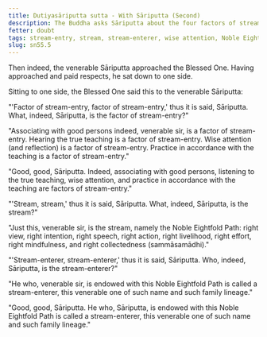 ```yaml
---
title: Dutiyasāriputta sutta - With Sāriputta (Second)
description: The Buddha asks Sāriputta about the four factors of stream-entry, what the stream is, and who is a stream-enterer.
fetter: doubt
tags: stream-entry, stream, stream-enterer, wise attention, Noble Eightfold Path, sotāpanna, sāriputta, sn, sn45-56, sn55
slug: sn55.5
---
```


Then indeed, the venerable Sāriputta approached the Blessed One. Having approached and paid respects, he sat down to one side.

Sitting to one side, the Blessed One said this to the venerable Sāriputta:

"'Factor of stream-entry, factor of stream-entry,' thus it is said, Sāriputta. What, indeed, Sāriputta, is the factor of stream-entry?"

"Associating with good persons indeed, venerable sir, is a factor of stream-entry. Hearing the true teaching is a factor of stream-entry. Wise attention (and reflection) is a factor of stream-entry. Practice in accordance with the teaching is a factor of stream-entry."

"Good, good, Sāriputta. Indeed, associating with good persons, listening to the true teaching, wise attention, and practice in accordance with the teaching are factors of stream-entry."

"'Stream, stream,' thus it is said, Sāriputta. What, indeed, Sāriputta, is the stream?"

"Just this, venerable sir, is the stream, namely the Noble Eightfold Path: right view, right intention, right speech, right action, right livelihood, right effort, right mindfulness, and right collectedness (sammāsamādhi)."

"'Stream-enterer, stream-enterer,' thus it is said, Sāriputta. Who, indeed, Sāriputta, is the stream-enterer?"

"He who, venerable sir, is endowed with this Noble Eightfold Path is called a stream-enterer, this venerable one of such name and such family lineage."

"Good, good, Sāriputta. He who, Sāriputta, is endowed with this Noble Eightfold Path is called a stream-enterer, this venerable one of such name and such family lineage."
